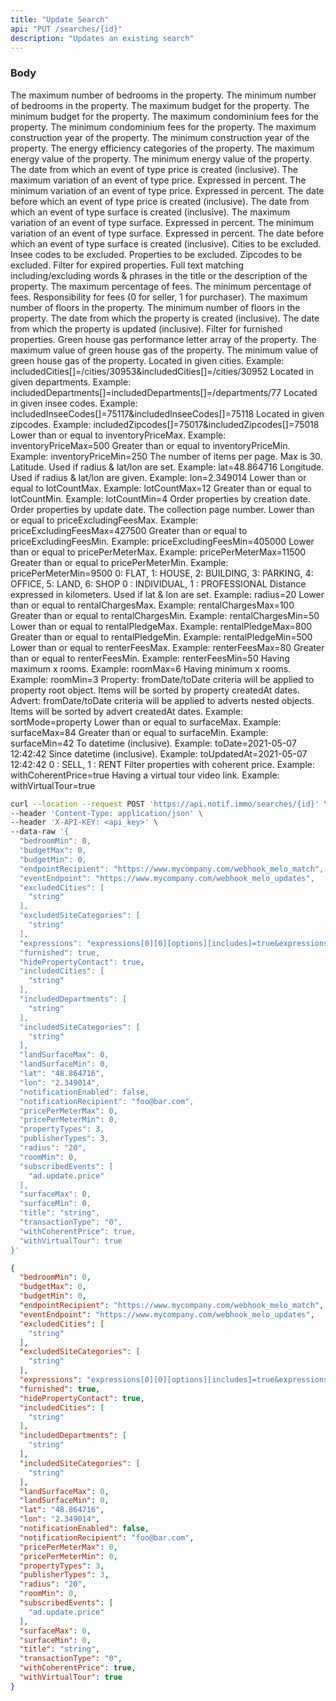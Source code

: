 ```yaml
---
title: "Update Search"
api: "PUT /searches/{id}"
description: "Updates an existing search"
---
```


### Body

<ParamField body="bedroomMax" type="integer">
  The maximum number of bedrooms in the property.
</ParamField>

<ParamField body="bedroomMin" type="integer">
  The minimum number of bedrooms in the property.
</ParamField>

<ParamField body="budgetMax" type="integer">
  The maximum budget for the property.
</ParamField>

<ParamField body="budgetMin" type="integer">
  The minimum budget for the property.
</ParamField>

<ParamField body="condominiumFeesMax" type="integer">
  The maximum condominium fees for the property.
</ParamField>

<ParamField body="condominiumFeesMin" type="integer">
  The minimum condominium fees for the property.
</ParamField>

<ParamField body="constructionYearMax" type="integer">
  The maximum construction year of the property.
</ParamField>

<ParamField body="constructionYearMin" type="integer">
  The minimum construction year of the property.
</ParamField>

<ParamField body="energyCategories[]" type="array">
  The energy efficiency categories of the property.
</ParamField>

<ParamField body="energyValueMax" type="integer">
  The maximum energy value of the property.
</ParamField>

<ParamField body="energyValueMin" type="integer">
  The minimum energy value of the property.
</ParamField>

<ParamField body="eventPriceVariationFromCreatedAt" type="date">
  The date from which an event of type price is created (inclusive).
</ParamField>

<ParamField body="eventPriceVariationMax" type="float">
  The maximum variation of an event of type price. Expressed in percent.
</ParamField>

<ParamField body="eventPriceVariationMin" type="float">
  The minimum variation of an event of type price. Expressed in percent.
</ParamField>

<ParamField body="eventPriceVariationToCreatedAt" type="date">
  The date before which an event of type price is created (inclusive).
</ParamField>

<ParamField body="eventSurfaceVariationFromCreatedAt" type="date">
  The date from which an event of type surface is created (inclusive).
</ParamField>

<ParamField body="eventSurfaceVariationMax" type="float">
  The maximum variation of an event of type surface. Expressed in percent.
</ParamField>

<ParamField body="eventSurfaceVariationMin" type="float">
  The minimum variation of an event of type surface. Expressed in percent.
</ParamField>

<ParamField body="eventSurfaceVariationToCreatedAt" type="date">
  The date before which an event of type surface is created (inclusive).
</ParamField>

<ParamField body="excludedCities[]" type="array">
  Cities to be excluded.
</ParamField>

<ParamField body="excludedInseeCodes[]" type="array">
  Insee codes to be excluded.
</ParamField>

<ParamField body="excludedProperties[]" type="array">
  Properties to be excluded.
</ParamField>

<ParamField body="excludedZipcodes[]" type="array">
  Zipcodes to be excluded.
</ParamField>

<ParamField body="expired" type="boolean">
  Filter for expired properties.
</ParamField>

<ParamField body="expression" type="array">
  Full text matching including/excluding words & phrases in the title or the description of the property.
</ParamField>

<ParamField body="feesPercentageMax" type="float">
  The maximum percentage of fees.
</ParamField>

<ParamField body="feesPercentageMin" type="float">
  The minimum percentage of fees.
</ParamField>

<ParamField body="feesResponsibility" type="integer">
  Responsibility for fees (0 for seller, 1 for purchaser).
</ParamField>

<ParamField body="floorQuantityMax" type="integer">
  The maximum number of floors in the property.
</ParamField>

<ParamField body="floorQuantityMin" type="integer">
  The minimum number of floors in the property.
</ParamField>

<ParamField body="fromDate" type="date">
  The date from which the property is created (inclusive).
</ParamField>

<ParamField body="fromUpdatedAt" type="date">
  The date from which the property is updated (inclusive).
</ParamField>

<ParamField body="furnished" type="boolean">
  Filter for furnished properties.
</ParamField>

<ParamField body="greenHouseGasCategories[]" type="array">
  Green house gas performance letter array of the property.
</ParamField>

<ParamField body="greenHouseGasValueMax" type="integer">
  The maximum value of green house gas of the property.
</ParamField>

<ParamField body="greenHouseGasValueMin" type="integer">
  The minimum value of green house gas of the property.
</ParamField>

<ParamField body="includedCities[]" type="array" default="[]" >
  Located in given cities. Example: includedCities[]=/cities/30953&includedCities[]=/cities/30952
</ParamField>

<ParamField body="includedDepartments[]" type="array" default="[]" >
  Located in given departments. Example: includedDepartments[]=includedDepartments[]=/departments/77
</ParamField>

<ParamField body="includedInseeCodes[]" type="array">
  Located in given insee codes. Example: includedInseeCodes[]=75117&includedInseeCodes[]=75118
</ParamField>

<ParamField body="includedZipcodes[]" type="array">
  Located in given zipcodes. Example: includedZipcodes[]=75017&includedZipcodes[]=75018
</ParamField>

<ParamField body="inventoryPriceMax" type="float" >
  Lower than or equal to inventoryPriceMax. Example: inventoryPriceMax=500
</ParamField>

<ParamField body="inventoryPriceMin" type="float" >
  Greater than or equal to inventoryPriceMin. Example: inventoryPriceMin=250
</ParamField>

<ParamField body="itemsPerPage" type="integer" default="30">
  The number of items per page. Max is 30.
</ParamField>

<ParamField body="lat" type="float" >
  Latitude. Used if radius & lat/lon are set. Example: lat=48.864716
</ParamField>

<ParamField body="lon" type="float">
  Longitude. Used if radius & lat/lon are given. Example: lon=2.349014
</ParamField>

<ParamField body="lotCountMax" type="integer" >
  Lower than or equal to lotCountMax. Example: lotCountMax=12
</ParamField>

<ParamField body="lotCountMin" type="integer" >
  Greater than or equal to lotCountMin. Example: lotCountMin=4
</ParamField>

<ParamField body="order[createdAt]" type="integer"  default="desc">
  Order properties by creation date.
</ParamField>

<ParamField body="order[updatedAt]" type="integer">
  Order properties by update date.
</ParamField>

<ParamField body="page" type="integer" default="1">
  The collection page number.
</ParamField>

<ParamField body="priceExcludingFeesMax" type="float" >
  Lower than or equal to priceExcludingFeesMax. Example: priceExcludingFeesMax=427500
</ParamField>

<ParamField body="priceExcludingFeesMin" type="float" >
  Greater than or equal to priceExcludingFeesMin. Example: priceExcludingFeesMin=405000
</ParamField>

<ParamField body="pricePerMeterMax" type="integer" >
  Lower than or equal to pricePerMeterMax. Example: pricePerMeterMax=11500
</ParamField>

<ParamField body="pricePerMeterMin" type="integer" >
  Greater than or equal to pricePerMeterMin. Example: pricePerMeterMin=9500
</ParamField>

<ParamField body="propertyTypes[]" type="array">
  0: FLAT, 1: HOUSE, 2: BUILDING, 3: PARKING, 4: OFFICE, 5: LAND, 6: SHOP
</ParamField>

<ParamField body="publisherTypes[]" type="array">
  0 : INDIVIDUAL, 1 : PROFESSIONAL
</ParamField>

<ParamField body="radius" type="integer" >
  Distance expressed in kilometers. Used if lat & lon are set. Example: radius=20
</ParamField>

<ParamField body="rentalChargesMax" type="float" >
  Lower than or equal to rentalChargesMax. Example: rentalChargesMax=100
</ParamField>

<ParamField body="rentalChargesMin" type="float" >
  Greater than or equal to rentalChargesMin. Example: rentalChargesMin=50
</ParamField>

<ParamField body="rentalPledgeMax" type="float" >
  Lower than or equal to rentalPledgeMax. Example: rentalPledgeMax=800
</ParamField>

<ParamField body="rentalPledgeMin" type="float" >
  Greater than or equal to rentalPledgeMin. Example: rentalPledgeMin=500
</ParamField>

<ParamField body="renterFeesMax" type="float" >
  Lower than or equal to renterFeesMax. Example: renterFeesMax=80
</ParamField>

<ParamField body="renterFeesMin" type="float" >
  Greater than or equal to renterFeesMin. Example: renterFeesMin=50
</ParamField>

<ParamField body="roomMax" type="integer" >
  Having maximum x rooms. Example: roomMax=6
</ParamField>

<ParamField body="roomMin" type="integer" >
  Having minimum x rooms. Example: roomMin=3
</ParamField>

<ParamField body="sortMode" type="string"  default="property">
  Property: fromDate/toDate criteria will be applied to property root object. Items will be sorted by property createdAt dates. Advert: fromDate/toDate criteria will be applied to adverts nested objects. Items will be sorted by advert createdAt dates. Example: sortMode=property
</ParamField>

<ParamField body="surfaceMax" type="integer" >
  Lower than or equal to surfaceMax. Example: surfaceMax=84
</ParamField>

<ParamField body="surfaceMin" type="integer" >
  Greater than or equal to surfaceMin. Example: surfaceMin=42
</ParamField>

<ParamField body="toDate" type="date" >
  To datetime (inclusive). Example: toDate=2021-05-07 12:42:42
</ParamField>

<ParamField body="toUpdatedAt" type="date" >
  Since datetime (inclusive). Example: toUpdatedAt=2021-05-07 12:42:42
</ParamField>

<ParamField body="transactionType" type="integer" >
  0 : SELL, 1 : RENT
</ParamField>

<ParamField body="withCoherentPrice" type="boolean"  default="true">
  Filter properties with coherent price. Example: withCoherentPrice=true
</ParamField>

<ParamField body="withVirtualTour" type="boolean" >
  Having a virtual tour video link. Example: withVirtualTour=true
</ParamField>

<RequestExample>

```bash Example Request
curl --location --request POST 'https://api.notif.immo/searches/{id}' \
--header 'Content-Type: application/json' \
--header 'X-API-KEY: <api_key>' \
--data-raw '{
  "bedroomMin": 0,
  "budgetMax": 0,
  "budgetMin": 0,
  "endpointRecipient": "https://www.mycompany.com/webhook_melo_match",
  "eventEndpoint": "https://www.mycompany.com/webhook_melo_updates",
  "excludedCities": [
    "string"
  ],
  "excludedSiteCategories": [
    "string"
  ],
  "expressions": "expressions[0][0][options][includes]=true&expressions[0][0][options][strict]=true&expressions[1][0][word]=viager&expressions[1][0][options][includes]=true&expressions[1][0][options][strict]=true",
  "furnished": true,
  "hidePropertyContact": true,
  "includedCities": [
    "string"
  ],
  "includedDepartments": [
    "string"
  ],
  "includedSiteCategories": [
    "string"
  ],
  "landSurfaceMax": 0,
  "landSurfaceMin": 0,
  "lat": "48.864716",
  "lon": "2.349014",
  "notificationEnabled": false,
  "notificationRecipient": "foo@bar.com",
  "pricePerMeterMax": 0,
  "pricePerMeterMin": 0,
  "propertyTypes": 3,
  "publisherTypes": 3,
  "radius": "20",
  "roomMin": 0,
  "subscribedEvents": [
    "ad.update.price"
  ],
  "surfaceMax": 0,
  "surfaceMin": 0,
  "title": "string",
  "transactionType": "0",
  "withCoherentPrice": true,
  "withVirtualTour": true
}'
```

</RequestExample>

<ResponseExample>

```json Response
{
  "bedroomMin": 0,
  "budgetMax": 0,
  "budgetMin": 0,
  "endpointRecipient": "https://www.mycompany.com/webhook_melo_match",
  "eventEndpoint": "https://www.mycompany.com/webhook_melo_updates",
  "excludedCities": [
    "string"
  ],
  "excludedSiteCategories": [
    "string"
  ],
  "expressions": "expressions[0][0][options][includes]=true&expressions[0][0][options][strict]=true&expressions[1][0][word]=viager&expressions[1][0][options][includes]=true&expressions[1][0][options][strict]=true",
  "furnished": true,
  "hidePropertyContact": true,
  "includedCities": [
    "string"
  ],
  "includedDepartments": [
    "string"
  ],
  "includedSiteCategories": [
    "string"
  ],
  "landSurfaceMax": 0,
  "landSurfaceMin": 0,
  "lat": "48.864716",
  "lon": "2.349014",
  "notificationEnabled": false,
  "notificationRecipient": "foo@bar.com",
  "pricePerMeterMax": 0,
  "pricePerMeterMin": 0,
  "propertyTypes": 3,
  "publisherTypes": 3,
  "radius": "20",
  "roomMin": 0,
  "subscribedEvents": [
    "ad.update.price"
  ],
  "surfaceMax": 0,
  "surfaceMin": 0,
  "title": "string",
  "transactionType": "0",
  "withCoherentPrice": true,
  "withVirtualTour": true
}
```

</ResponseExample>
